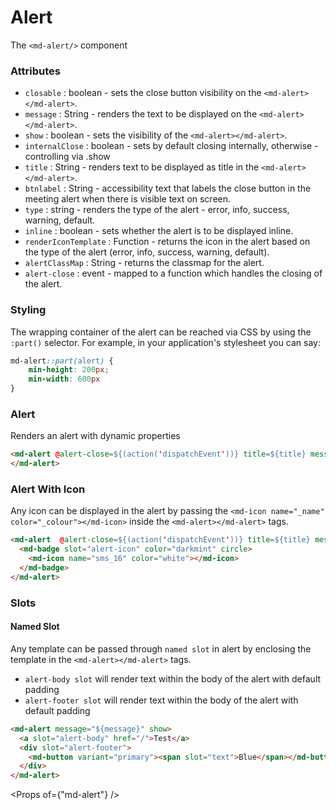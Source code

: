 
# Alert

The `<md-alert/>` component

### Attributes

- `closable` : boolean - sets the close button visibility on the `<md-alert></md-alert>`.
- `message` : String - renders the text to be displayed on the `<md-alert></md-alert>`.
- `show` : boolean - sets the visibility of the `<md-alert></md-alert>`.
- `internalClose` : boolean - sets by default closing internally, otherwise - controlling via .show
- `title` : String - renders text to be displayed as title in the `<md-alert></md-alert>`.
- `btnlabel` : String - accessibility text that labels the close button in the meeting alert when there is visible text on screen.
- `type` : string - renders the type of the alert - error, info, success, warning, default.
- `inline` : boolean - sets whether the alert is to be displayed inline.
- `renderIconTemplate` : Function - returns the icon in the alert based on the type of the alert (error, info, success, warning, default).
- `alertClassMap` : String - returns the classmap for the alert.
- `alert-close` : event - mapped to a function which handles the closing of the alert.

### Styling

The wrapping container of the alert can be reached via CSS by using the `:part()` selector. For example, in your application's stylesheet you can say:

```CSS
md-alert::part(alert) {
    min-height: 200px;
    min-width: 600px
}
```

### Alert

Renders an alert with dynamic properties

```html
<md-alert @alert-close=${(action('dispatchEvent'))} title=${title} message=${message} type=${type} ?closable=${closable} ?show=${show} .inline=${inline}>
</md-alert>
```

### Alert With Icon

Any icon can be displayed in the alert by passing the `<md-icon name="_name" color="_colour"></md-icon>` inside the `<md-alert></md-alert>` tags.

```html
<md-alert  @alert-close=${(action('dispatchEvent'))} title=${title} message=${message} ?show=${show} ?closable=${closable}>
  <md-badge slot="alert-icon" color="darkmint" circle>
    <md-icon name="sms_16" color="white"></md-icon>
  </md-badge>
</md-alert>
```

### Slots

#### Named Slot

Any template can be passed through `named slot` in alert by enclosing the template in the `<md-alert></md-alert>` tags.

- `alert-body slot` will render text within the body of the alert with default padding
- `alert-footer slot` will render text within the body of the alert with default padding

```html
<md-alert message="${message}" show>
  <a slot="alert-body" href="/">Test</a>
  <div slot="alert-footer">
    <md-button variant="primary"><span slot="text">Blue</span></md-button>
  </div>
</md-alert>
```

<Props of={"md-alert"} />
